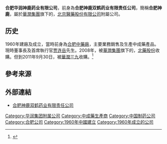'''合肥华润神鹿药业有限公司'''，前身為'''合肥神鹿双鹤药业有限责任公司'''，簡稱'''合肥神鹿'''，屬於[[華潤集團|華潤集團]]旗下的，[[北京醫藥股份有限公司|北京醫藥股份有限公司]]附屬公司。

==历史==
1960年建廠及成立，當時前身為[[合肥中藥廠|合肥中藥廠]]，主要業務銷售及生產中成藥產品。現時董事長及首席執行官[[贾连岳|贾连岳]]先生。2008年，被[[華潤集團|華潤集團]]旗下的，[[北藥股份|北藥股份]]收購。但到2011年9月30日，被[[華潤三九|華潤三九]]收購。<ref>{{Cite web |url=http://news.cnyes.com/Content/20110930/KDZA960Y1WG4M.shtml?c=detail |title=華潤三九收購北藥集團旗下資產現曙光 第一財經日報 2011年9月30日 |accessdate=2011年9月30日 |archive-date=2014年12月20日 |archive-url=https://web.archive.org/web/20141220210226/http://news.cnyes.com/Content/20110930/KDZA960Y1WG4M.shtml?c=detail |dead-url=yes }}</ref>

==參考来源==
{{reflist}}

==外部連結==
*[https://web.archive.org/web/20150611060841/http://www.shenlu.com/ 合肥神鹿双鹤药业有限责任公司]

[[Category:华润集团附属公司|Category:华润集团附属公司]]
[[Category:中成藥生產商|Category:中成藥生產商]]
[[Category:中国制药公司|Category:中国制药公司]]
[[Category:合肥公司|Category:合肥公司]]
[[Category:1960年中國建立|Category:1960年中國建立]]
[[Category:1960年成立的公司|Category:1960年成立的公司]]
{{china-company-stub}}